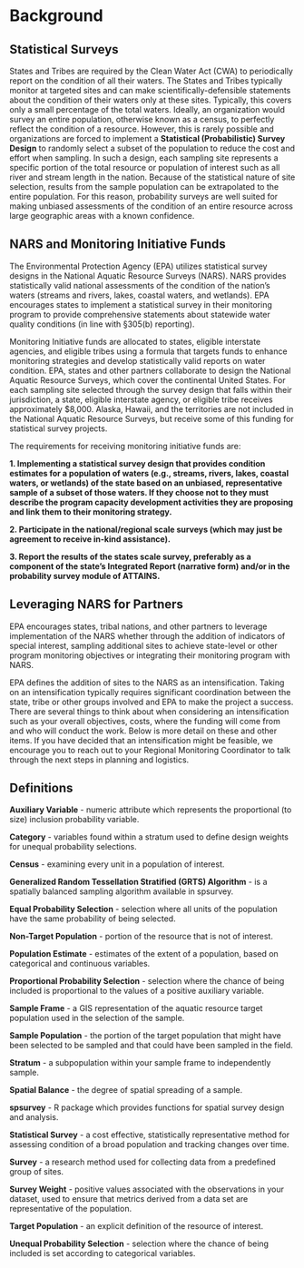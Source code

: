 # Background {-}

## Statistical Surveys {-}
States and Tribes are required by the Clean Water Act (CWA) to periodically report on the condition of all their waters. The States and Tribes typically monitor at targeted sites and can make scientifically-defensible statements about the condition of their waters only at these sites. Typically, this covers only a small percentage of the total waters. Ideally, an organization would survey an entire population, otherwise known as a census, to perfectly reflect the condition of a resource. However, this is rarely possible and organizations are forced to implement a __Statistical (Probabilistic) Survey  Design__ to randomly select a subset of the population to reduce the cost and effort when sampling. In such a design, each sampling site represents a specific portion of the total resource or population of interest such as all river and stream length in the nation. Because of the statistical nature of site selection, results from the sample population can be extrapolated to the entire population. For this reason, probability surveys are well suited for making unbiased assessments of the condition of an entire resource across large geographic areas with a known confidence.


## NARS and Monitoring Initiative Funds {-}
The Environmental Protection Agency (EPA) utilizes statistical survey designs in the National Aquatic Resource Surveys (NARS). NARS provides statistically valid national assessments of the condition of the nation’s waters (streams and rivers, lakes, coastal waters, and wetlands). EPA encourages states to implement a statistical survey in their monitoring program to provide comprehensive statements about statewide water quality conditions (in line with §305(b) reporting).
 
Monitoring Initiative funds are allocated to states, eligible interstate agencies, and eligible tribes using a formula that targets funds to enhance monitoring strategies and develop statistically valid reports on water condition. EPA, states and other partners collaborate to design the National Aquatic Resource Surveys, which cover the continental United States. For each sampling site selected through the survey design that falls within their jurisdiction, a state, eligible interstate agency, or eligible tribe receives approximately $8,000. Alaska, Hawaii, and the territories are not included in the National Aquatic Resource Surveys, but receive some of this funding for statistical survey projects.

The requirements for receiving monitoring initiative funds are:

__1. Implementing a statistical survey design that provides condition estimates for a population of waters (e.g., streams, rivers, lakes, coastal waters, or wetlands) of the state based on an unbiased, representative sample of a subset of those waters. If they choose not to they must describe the program capacity development activities they are proposing and link them to their monitoring strategy.__

__2. Participate in the national/regional scale surveys (which may just be agreement to receive in-kind assistance).__

__3. Report the results of the states scale survey, preferably as a component of the state’s Integrated Report (narrative form) and/or in the probability survey module of ATTAINS.__

## Leveraging NARS for Partners {-}

EPA encourages states, tribal nations, and other partners to leverage implementation of the NARS whether through the addition of indicators of special interest, sampling additional sites to achieve state-level or other program monitoring objectives or integrating their monitoring program with NARS. 

EPA defines the addition of sites to the NARS as an intensification. Taking on an intensification typically requires significant coordination between the state, tribe or other groups involved and EPA to make the project a success. There are several things to think about when considering an intensification such as your overall objectives, costs, where the funding will come from and who will conduct the work. Below is more detail on these and other items. If you have decided that an intensification might be feasible, we encourage you to reach out to your Regional Monitoring Coordinator to talk through the next steps in planning and logistics. 

## Definitions {-}

__Auxiliary Variable__ - numeric attribute which represents the proportional (to size) inclusion probability variable.

__Category__ - variables found within a stratum used to define design weights for unequal probability selections.

__Census__ -  examining every unit in a population of interest.

__Generalized Random Tessellation Stratified (GRTS) Algorithm__ - is a spatially balanced sampling algorithm available in spsurvey. 

__Equal Probability Selection__ - selection where all units of the population have the same probability of being selected.

__Non-Target Population__ - portion of the resource that is not of interest.

__Population Estimate__ - estimates of the extent of a population, based on categorical and continuous variables.

__Proportional Probability Selection__ - selection where the chance of being included is proportional to the values of a positive auxiliary variable.

__Sample Frame__ - a GIS representation of the aquatic resource target population used in the selection of the sample.

__Sample Population__ - the portion of the target population that might have been selected to be sampled and that could have been sampled in the field. 

__Stratum__ - a subpopulation within your sample frame to independently sample.

__Spatial Balance__ - the degree of spatial spreading of a sample.

__spsurvey__ - R package which provides functions for spatial survey design and analysis.

__Statistical Survey__ - a cost effective, statistically representative method for assessing condition of a broad population and tracking changes over time.

__Survey__ - a research method used for collecting data from a predefined group of sites.

__Survey Weight__ - positive values associated with the observations in your dataset, used to ensure that metrics derived from a data set are representative of the population.

__Target Population__ - an explicit definition of the resource of interest.

__Unequal Probability Selection__ - selection where the chance of being included is set according to categorical variables.




















